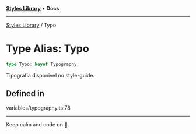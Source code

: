 
<Meta title="Libs/Styles/type-aliases/Typo" />



[**Styles Library**](/?path=/docs/libs-styles-overview--page) • **Docs**

***

[Styles Library](/?path=/docs/libs-styles-overview--page) / Typo

# Type Alias: Typo

```ts
type Typo: keyof Typography;
```

Tipografia disponivel no style-guide.

## Defined in

variables/typography.ts:78


***

Keep calm and code on 🤘.